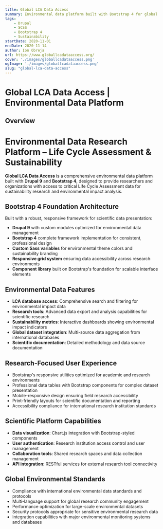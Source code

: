 ```yaml
---
title: Global LCA Data Access
summary: Environmental data platform built with Bootstrap 4 for global Life Cycle Assessment data access and research.
tags:
    - Drupal
    - SCSS
    - Bootstrap 4
    - Sustainability
startDate: 2020-11-01
endDate: 2020-11-14
author: Ion Obreja
url: https://www.globallcadataaccess.org/
cover: './images/globallcadataaccess.png'
ogImage: './images/globallcadataaccess.png'
slug: "global-lca-data-access"
---
```


# Global LCA Data Access | Environmental Data Platform

## **Overview**

# Environmental Data Research Platform – Life Cycle Assessment & Sustainability

**Global LCA Data Access** is a comprehensive environmental data platform built with **Drupal 9** and **Bootstrap 4**, designed to provide researchers and organizations with access to critical Life Cycle Assessment data for sustainability research and environmental impact analysis.

## Bootstrap 4 Foundation Architecture

Built with a robust, responsive framework for scientific data presentation:

- **Drupal 9** with custom modules optimized for environmental data management
- **Bootstrap 4** complete framework implementation for consistent, professional design
- **Custom Sass variables** for environmental theme colors and sustainability branding
- **Responsive grid system** ensuring data accessibility across research environments
- **Component library** built on Bootstrap's foundation for scalable interface elements

## Environmental Data Features

- **LCA database access**: Comprehensive search and filtering for environmental impact data
- **Research tools**: Advanced data export and analysis capabilities for scientific research
- **Sustainability metrics**: Interactive dashboards showing environmental impact indicators
- **Global dataset integration**: Multi-source data aggregation from international databases
- **Scientific documentation**: Detailed methodology and data source documentation

## Research-Focused User Experience

- Bootstrap's responsive utilities optimized for academic and research environments
- Professional data tables with Bootstrap components for complex dataset presentation
- Mobile-responsive design ensuring field research accessibility
- Print-friendly layouts for scientific documentation and reporting
- Accessibility compliance for international research institution standards

## Scientific Platform Capabilities

- **Data visualization**: Chart.js integration with Bootstrap-styled components
- **User authentication**: Research institution access control and user management
- **Collaboration tools**: Shared research spaces and data collection management
- **API integration**: RESTful services for external research tool connectivity

## Global Environmental Standards

- Compliance with international environmental data standards and protocols
- Multi-language support for global research community engagement
- Performance optimization for large-scale environmental datasets
- Security protocols appropriate for sensitive environmental research data
- Integration capabilities with major environmental monitoring systems and databases
